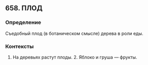 ## 658. ПЛОД
### Определение
Съедобный плод (в ботаническом смысле) дерева в роли еды.

### Контексты
1. На деревьях растут плоды. 2. Яблоко и груша — фрукты.

